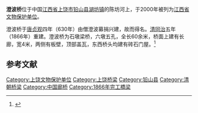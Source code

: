 {{coord|28|09|50|N|117|32|58|E|display=title|scale:10000}}
{{文物保护单位
| 级别 = 省级
| 省区市 = 江西省
| 名称 = 澄波桥
| 图片 = 
| 所在 = [[江西省|江西省]][[铅山县|铅山县]]
| 分类 = 古建筑
| 时代 = [[清朝|清]]
| 编号 = 
| 登录 = 2000年
}}
'''澄波桥'''位于中国[[江西省|江西省]][[上饶市|上饶市]][[铅山县|铅山县]][[湖坊镇|湖坊镇]]的陈坊河上，于2000年被列为[[江西省文物保护单位|江西省文物保护单位]]。

澄波桥于[[唐朝|唐]][[貞觀_(唐朝)|贞观]]四年（630年）由僧澄波募捐兴建，故而得名。[[清朝|清]][[同治|同治]]五年（1866年）重建。澄波桥为石墩梁桥，六墩五孔，全长60余米，桥面上建有长廊，宽4米，两侧有板壁，顶部盖瓦，东西桥头均建有砖石门屋。<ref>{{cite web|title=澄波桥|publisher=上饶之窗|url=http://www.srzc.com/news/gj/097319710.html|deadurl=yes|archiveurl=https://web.archive.org/web/20160304103402/http://www.srzc.com/news/gj/097319710.html|archivedate=2016-03-04}}</ref>

==参考文献==
{{reflist}}

{{上饶市境内的江西省文物保护单位}}

{{DEFAULTSORT:cheng}}
[[Category:上饶文物保护单位|Category:上饶文物保护单位]]
[[Category:上饶桥梁|Category:上饶桥梁]]
[[Category:铅山县|Category:铅山县]]
[[Category:清朝桥梁|Category:清朝桥梁]]
[[Category:中国廊桥|Category:中国廊桥]]
[[Category:1866年完工橋梁|Category:1866年完工橋梁]]
